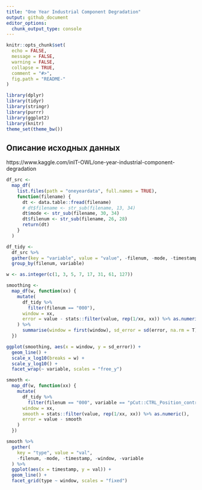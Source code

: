 ```yaml
---
title: "One Year Industrial Component Degradation"
output: github_document
editor_options: 
  chunk_output_type: console
---
```


<!-- README.md is generated from README.Rmd. Please edit that file -->

```r
knitr::opts_chunk$set(
  echo = FALSE,
  message = FALSE,
  warning = FALSE,
  collapse = TRUE,
  comment = "#>",
  fig.path = "README-"
)

library(dplyr)
library(tidyr)
library(stringr)
library(purrr)
library(ggplot2)
library(knitr)
theme_set(theme_bw())
```

## Описание исходных данных

https://www.kaggle.com/inIT-OWL/one-year-industrial-component-degradation

```r
df_src <- 
  map_df(
    list.files(path = "oneyeardata", full.names = TRUE), 
    function(filename) {
      dt <- data.table::fread(filename)
      # dt$filename <- str_sub(filename, 13, 34)
      dt$mode <- str_sub(filename, 30, 34)
      dt$filenum <- str_sub(filename, 26, 28)
      return(dt)
    }
  )

df_tidy <- 
  df_src %>% 
  gather(key = "variable", value = "value", -filenum, -mode, -timestamp) %>% 
  group_by(filenum, variable)

w <- as.integer(c(1, 3, 5, 7, 17, 31, 61, 127))

smoothing <- 
  map_df(w, function(xx) {
    mutate(
      df_tidy %>%
        filter(filenum == "000"), 
      window = xx, 
      error = value - stats::filter(value, rep(1/xx, xx)) %>% as.numeric()
    ) %>% 
      summarise(window = first(window), sd_error = sd(error, na.rm = T))
  })

ggplot(smoothing, aes(x = window, y = sd_error)) + 
  geom_line() + 
  scale_x_log10(breaks = w) + 
  scale_y_log10() + 
  facet_wrap(~ variable, scales = "free_y")

smooth <- 
  map_df(w, function(xx) {
    mutate(
      df_tidy %>%
        filter(filenum == "000", variable == "pCut::CTRL_Position_controller::Actual_speed"), 
      window = xx, 
      smooth = stats::filter(value, rep(1/xx, xx)) %>% as.numeric(),
      error = value - smooth
    )
  })

smooth %>% 
  gather(
    key = "type", value = "val", 
    -filenum, -mode, -timestamp, -window, -variable
  ) %>% 
  ggplot(aes(x = timestamp, y = val)) + 
  geom_line() + 
  facet_grid(type ~ window, scales = "fixed")
```
